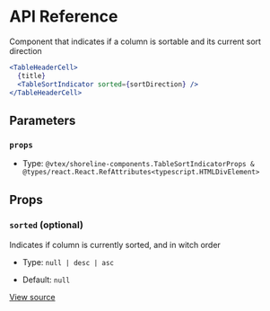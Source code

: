 # API Reference

Component that indicates if a column is sortable and its current sort direction

```jsx
<TableHeaderCell>
  {title}
  <TableSortIndicator sorted={sortDirection} />
</TableHeaderCell>
```

## Parameters

### `props`

- Type: `@vtex/shoreline-components.TableSortIndicatorProps & @types/react.React.RefAttributes<typescript.HTMLDivElement>`

## Props

### `sorted` (optional)

Indicates if column is currently sorted, and in witch order

- Type: `null | desc | asc`

- Default: `null`

[View source](https://github.com/vtex/shoreline/blob/625862096/packages/components/src/table/table-sort-indicator.tsx#L13)
